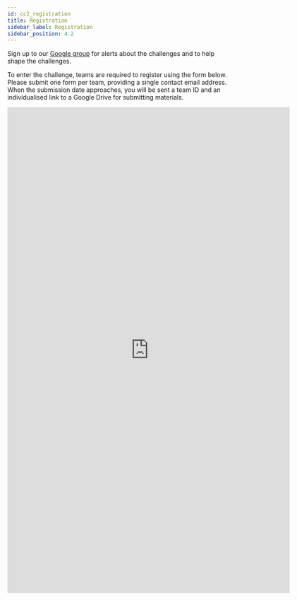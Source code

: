 ```yaml
---
id: cc2_registration
title: Registration
sidebar_label: Registration
sidebar_position: 4.2
---
```


Sign up to our [Google group](https://groups.google.com/g/cadenza-challenge) for alerts about the challenges and to help shape the challenges.


To enter the challenge, teams are required to register using the form below. Please submit one form per team, providing a single contact email address.
When the submission date approaches, you will be sent a team ID and an individualised link to a Google Drive for submitting materials.

<iframe src="https://docs.google.com/forms/d/e/1FAIpQLSd0hFVkQoOdqZNNxEtiQPYoSBGLoWWLvzu2jFDbMlACURIE-Q/viewform?embedded=true" width="640" height="1100" frameborder="0" marginheight="0" marginwidth="0">Loading…</iframe>
